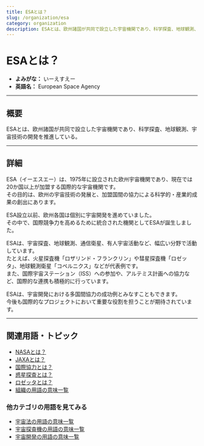 ```yaml
---
title: ESAとは？
slug: /organization/esa
category: organization
description: ESAとは、欧州諸国が共同で設立した宇宙機関であり、科学探査、地球観測、宇宙技術の開発を推進している。
---
```



<Head>
  <script type="application/ld+json">
    {`{
      "@context": "https://schema.org",
      "@type": "DefinedTerm",
      "name": "ESAとは？",
      "inDefinedTermSet": "https://www.space-portal.org",
      "termCode": "organization/esa",
      "description": "ESAとは、欧州諸国が共同で設立した宇宙機関であり、科学探査、地球観測、宇宙技術の開発を推進している。",
      "url": "https://www.space-portal.org/docs/organization/esa"
    }`}
  </script>
</Head>

# ESAとは？

- **よみがな：** いーえすえー  
- **英語名：** European Space Agency  

---

## 概要

ESAとは、欧州諸国が共同で設立した宇宙機関であり、科学探査、地球観測、宇宙技術の開発を推進している。

---

## 詳細

ESA（イーエスエー）は、1975年に設立された欧州宇宙機関であり、現在では20か国以上が加盟する国際的な宇宙機関です。  
その目的は、欧州の宇宙技術の発展と、加盟国間の協力による科学的・産業的成果の創出にあります。  

ESA設立以前、欧州各国は個別に宇宙開発を進めていました。  
その中で、国際競争力を高めるために統合された機関としてESAが誕生しました。  

ESAは、宇宙探査、地球観測、通信衛星、有人宇宙活動など、幅広い分野で活動しています。  
たとえば、火星探査機「ロザリンド・フランクリン」や彗星探査機「ロゼッタ」、地球観測衛星「コペルニクス」などが代表例です。  
また、国際宇宙ステーション（ISS）への参加や、アルテミス計画への協力など、国際的な連携も積極的に行っています。  

ESAは、宇宙開発における多国間協力の成功例とみなすこともできます。  
今後も国際的なプロジェクトにおいて重要な役割を担うことが期待されています。

---

## 関連用語・トピック

- [NASAとは？](/docs/organization/nasa/)
- [JAXAとは？](/docs/organization/nasa/)
- [国際協力とは？](/docs/policy/international-cooperation/)
- [惑星探査とは？](/docs/explorer/type/planetary-exploration/)
- [ロゼッタとは？](/docs/explorer/mission/rosetta/)
- [組織の用語の意味一覧](/docs/category/organization/)

### 他カテゴリの用語を見てみる
- [宇宙法の用語の意味一覧](/docs/category/policy/)
- [宇宙探査機の用語の意味一覧](/docs/category/explorer/)
- [宇宙開発の用語の意味一覧](/docs/category/glossary/)
